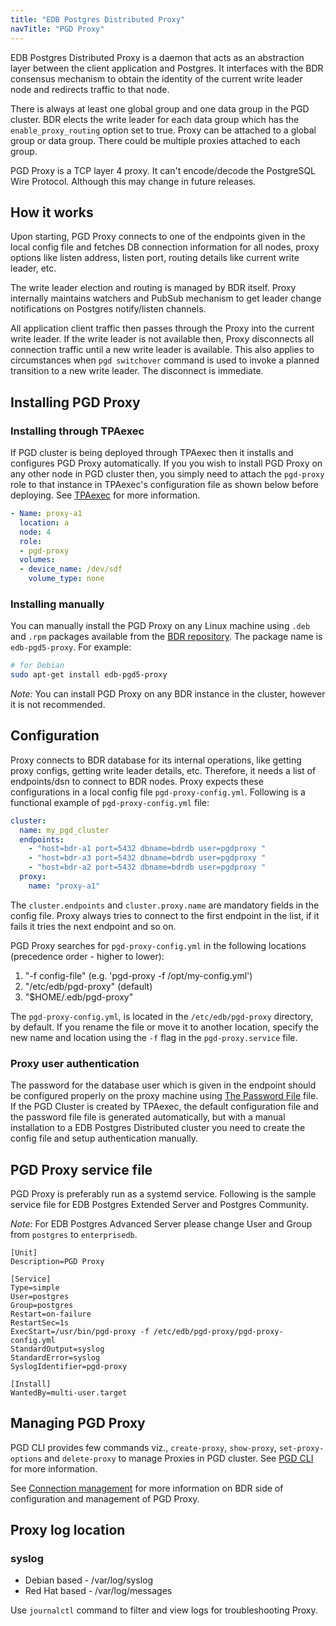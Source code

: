 ```yaml
---
title: "EDB Postgres Distributed Proxy"
navTitle: "PGD Proxy"
---
```


EDB Postgres Distributed Proxy is a daemon that acts as an abstraction layer between the client application and Postgres. It interfaces with the BDR consensus mechanism to obtain the identity of the current write leader node and redirects traffic to that node.

There is always at least one global group and one data group in the PGD cluster. BDR elects the write leader for each data group which has the `enable_proxy_routing` option set to true. Proxy can be attached to a global group or data group. There could be multiple proxies attached to each group.

PGD Proxy is a TCP layer 4 proxy. It can't encode/decode the PostgreSQL Wire Protocol. Although this may change in future releases.


## How it works

Upon starting, PGD Proxy connects to one of the endpoints given in the local config file and fetches DB connection information for all nodes, proxy options like listen address, listen port, routing details like current write leader, etc.

The write leader election and routing is managed by BDR itself. Proxy internally maintains watchers and PubSub mechanism to get leader change notifications on Postgres notify/listen channels.

All application client traffic then passes through the Proxy into the current write leader. If the write leader is not available then, Proxy disconnects all connection traffic until a new write leader is available. This also applies to circumstances when `pgd switchover` command is used to invoke a planned transition to a new write leader. The disconnect is immediate.

## Installing PGD Proxy

### Installing through TPAexec

If PGD cluster is being deployed through TPAexec then it installs and configures PGD Proxy automatically. If you you wish to install PGD Proxy on any other node in PGD cluster then, you simply need to attach the `pgd-proxy` role to that instance in TPAexec's configuration file as shown below before deploying. See [TPAexec](/pgd/latest/deployments/tpaexec) for more information.
```yaml
- Name: proxy-a1
  location: a
  node: 4
  role:
  - pgd-proxy
  volumes:
  - device_name: /dev/sdf
    volume_type: none
```


### Installing manually

You can manually install the PGD Proxy on any Linux machine using `.deb` and `.rpm` packages available from the [BDR repository](https://techsupport.enterprisedb.com/software_subscriptions/add/products/bdr5/). The package name is `edb-pgd5-proxy`. For example:

```sh
# for Debian
sudo apt-get install edb-pgd5-proxy
```

*Note:* You can install PGD Proxy on any BDR instance in the cluster, however it is not recommended.


## Configuration

Proxy connects to BDR database for its internal operations, like getting proxy configs, getting write leader details, etc. Therefore, it needs a list of endpoints/dsn to connect to BDR nodes. Proxy expects these configurations in a local config file `pgd-proxy-config.yml`. Following is a functional example of `pgd-proxy-config.yml` file:

```yaml
cluster:
  name: my_pgd_cluster
  endpoints:
    - "host=bdr-a1 port=5432 dbname=bdrdb user=pgdproxy "
    - "host=bdr-a3 port=5432 dbname=bdrdb user=pgdproxy "
    - "host=bdr-a2 port=5432 dbname=bdrdb user=pgdproxy "
  proxy:
    name: "proxy-a1"
```

The `cluster.endpoints` and `cluster.proxy.name` are mandatory fields in the config file. Proxy always tries to connect to the first endpoint in the list, if it fails it tries the next endpoint and so on.

PGD Proxy searches for `pgd-proxy-config.yml` in the following locations (precedence order - higher to lower):

   1. "-f config-file" (e.g. 'pgd-proxy -f /opt/my-config.yml')
   2. "/etc/edb/pgd-proxy" (default)
   3. "$HOME/.edb/pgd-proxy"

The `pgd-proxy-config.yml`, is located in the `/etc/edb/pgd-proxy` directory, by default. If you rename the file or move it to another location, specify the new name and location using the `-f` flag in the `pgd-proxy.service` file.

### Proxy user authentication

The password for the database user which is given in the endpoint should be configured properly on the proxy machine using [The Password File](https://www.postgresql.org/docs/current/libpq-pgpass.html) file. If the PGD Cluster is created by TPAexec, the default configuration file and the password file file is generated automatically, but with a manual installation to a EDB Postgres Distributed cluster you need to create the config file and setup authentication manually.


## PGD Proxy service file

PGD Proxy is preferably run as a systemd service. Following is the sample service file for EDB Postgres Extended Server and Postgres Community.

*Note:* For EDB Postgres Advanced Server please change User and Group from `postgres` to `enterprisedb`.

```
[Unit]
Description=PGD Proxy

[Service]
Type=simple
User=postgres
Group=postgres
Restart=on-failure
RestartSec=1s
ExecStart=/usr/bin/pgd-proxy -f /etc/edb/pgd-proxy/pgd-proxy-config.yml
StandardOutput=syslog
StandardError=syslog
SyslogIdentifier=pgd-proxy

[Install]
WantedBy=multi-user.target
```


## Managing PGD Proxy

PGD CLI provides few commands viz., `create-proxy`, `show-proxy`, `set-proxy-options` and `delete-proxy` to manage Proxies in PGD cluster. See [PGD CLI](/pgd/latest/cli/command_ref) for more information.

See [Connection management](/pgd/latest/routing) for more information on BDR side of configuration and management of PGD Proxy.


## Proxy log location
### syslog
- Debian based - /var/log/syslog
- Red Hat based - /var/log/messages

Use `journalctl` command to filter and view logs for troubleshooting Proxy.

